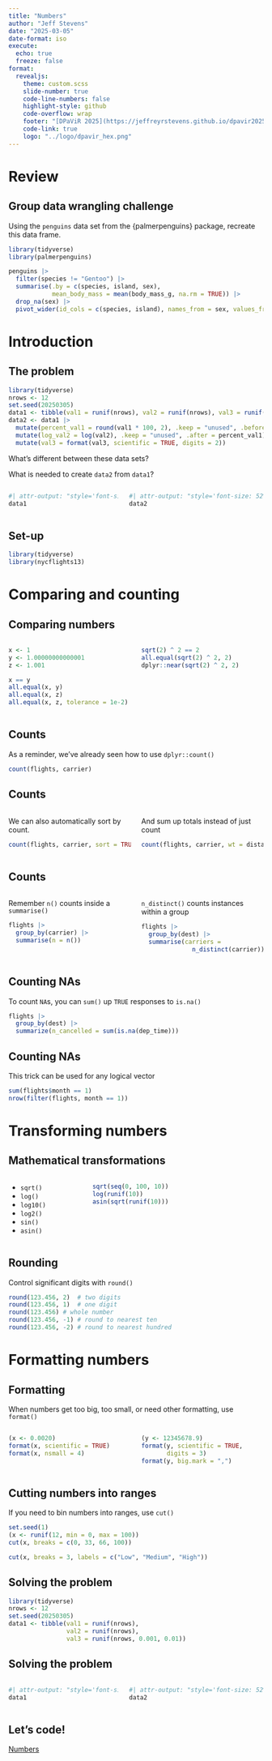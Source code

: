 ```yaml
---
title: "Numbers"
author: "Jeff Stevens"
date: "2025-03-05"
date-format: iso
execute:
  echo: true
  freeze: false
format:
  revealjs: 
    theme: custom.scss
    slide-number: true
    code-line-numbers: false
    highlight-style: github
    code-overflow: wrap
    footer: "[DPaViR 2025](https://jeffreyrstevens.github.io/dpavir2025)"
    code-link: true
    logo: "../logo/dpavir_hex.png"
---
```



# Review

## Group data wrangling challenge

Using the `penguins` data set from the {palmerpenguins} package, recreate this data frame.
```r
library(tidyverse)
library(palmerpenguins)
```
```r
penguins |> 
  filter(species != "Gentoo") |> 
  summarise(.by = c(species, island, sex),
            mean_body_mass = mean(body_mass_g, na.rm = TRUE)) |> 
  drop_na(sex) |> 
  pivot_wider(id_cols = c(species, island), names_from = sex, values_from = mean_body_mass)
```


# Introduction

## The problem

```r
library(tidyverse)
nrows <- 12
set.seed(20250305)
data1 <- tibble(val1 = runif(nrows), val2 = runif(nrows), val3 = runif(nrows, 0.001, 0.01))
data2 <- data1 |> 
  mutate(percent_val1 = round(val1 * 100, 2), .keep = "unused", .before = 1) |> 
  mutate(log_val2 = log(val2), .keep = "unused", .after = percent_val1) |> 
  mutate(val3 = format(val3, scientific = TRUE, digits = 2))
```

What's different between these data sets? 

What is needed to create `data2` from `data1`?

:::: {.columns}

::: {.column width="45%"}

```r
#| attr-output: "style='font-size: 52%'"
data1
```
:::

::: {.column width="55%"}

```r
#| attr-output: "style='font-size: 52%'"
data2
```
:::

::::


## Set-up

```r
library(tidyverse)
library(nycflights13)
```


<!-- ## Types of numbers -->

<!-- Doubles are floating point numbers -->

<!-- ::: {.callout-note} -->
<!-- **Floating point number:** a number without a fixed number of digits after the decimal point -->
<!-- ::: -->

<!-- Floating point numbers ≈ scientific notation -->


<!-- ## Types of numbers -->

<!-- Computer memory is limited, so you cannot store numbers with infinite precision and floating points are stored imprecisely -->

<!-- ```{r} -->
<!-- sqrt(2) ^ 2 == 2 -->
<!-- ``` -->


# Comparing and counting


## Comparing numbers

:::: {.columns}

::: {.column width="50%"}

```r
x <- 1
y <- 1.00000000000001
z <- 1.001
```

::: {.fragment}
```r
x == y
all.equal(x, y)
all.equal(x, z)
all.equal(x, z, tolerance = 1e-2)
```
:::
:::

::: {.column width="50%"}

::: {.fragment}
```r
sqrt(2) ^ 2 == 2
all.equal(sqrt(2) ^ 2, 2)
dplyr::near(sqrt(2) ^ 2, 2)
```
:::

:::
::::

<!-- ## Parsing numbers -->

<!-- Sometimes, numbers come in as character string, occasionally with weird formatting. -->

<!-- To parse numbers that come in with scientific notation, use `readr::parse_double()`: -->
<!-- ```{r} -->
<!-- (num_char <- "1e3") -->
<!-- typeof(num_char) -->
<!-- parse_double(num_char) -->
<!-- ``` -->


<!-- ## Parsing numbers -->

<!-- To parse numbers that come in with monetary units or percent signs, use `readr::parse_number()`: -->
<!-- ```{r} -->
<!-- (num_char <- c("$1,234", "USD 3,513", "59%")) -->
<!-- typeof(num_char) -->
<!-- parse_number(num_char) -->
<!-- ``` -->


## Counts

As a reminder, we've already seen how to use `dplyr::count()`
```r
count(flights, carrier)
```


## Counts

:::: {.columns}

::: {.column width="50%"}

We can also automatically sort by count.

```r
count(flights, carrier, sort = TRUE)
```
:::

::: {.column width="50%"}
And sum up totals instead of just count

```r
count(flights, carrier, wt = distance)
```
:::

::::


## Counts

:::: {.columns}

::: {.column width="50%"}

Remember `n()` counts inside a `summarise()`

```r
flights |> 
  group_by(carrier) |> 
  summarise(n = n())
```
:::

::: {.column width="50%"}

::: {.fragment}

`n_distinct()` counts instances within a group
```r
flights |> 
  group_by(dest) |> 
  summarise(carriers = 
              n_distinct(carrier))
```
:::
:::

::::


## Counting NAs

To count `NA`s, you can `sum()` up `TRUE` responses to `is.na()`

```r
flights |> 
  group_by(dest) |> 
  summarize(n_cancelled = sum(is.na(dep_time)))
```


## Counting NAs

This trick can be used for any logical vector

```r
sum(flights$month == 1)
nrow(filter(flights, month == 1))
```


# Transforming numbers

<!-- ## Operations -->

<!-- Mathematical operators are recycled across all elements in a vector -->

<!-- ```{r} -->
<!-- 0:10 * 5 -->
<!-- ``` -->

<!-- ::: {.fragment} -->
<!-- You can operate with vectors > 1, but the larger vector must be a multiple of the smaller vector -->
<!-- ```{r warning = TRUE} -->
<!-- 0:10 * c(5, 6) -->
<!-- ``` -->
<!-- ```{r} -->
<!-- 0:11 * c(5, 6) -->
<!-- ``` -->
<!-- ::: -->


## Mathematical transformations

:::: {.columns}

::: {.column width="30%"}

* `sqrt()`
* `log()`
* `log10()`
* `log2()`
* `sin()`
* `asin()`
:::

::: {.column width="70%"}

```r
sqrt(seq(0, 100, 10))
log(runif(10))
asin(sqrt(runif(10)))
```
:::
::::

## Rounding

Control significant digits with `round()`

```r
round(123.456, 2)  # two digits
round(123.456, 1)  # one digit
round(123.456) # whole number
round(123.456, -1) # round to nearest ten
round(123.456, -2) # round to nearest hundred
```

<!-- ## Rounding -->

<!-- But weirdness for 0.5s with even digits -->

<!-- ```{r} -->
<!-- round(c(1.5, 2.5)) -->
<!-- ``` -->

<!-- To avoid, use `ceiling()` -->

<!-- ```{r} -->
<!-- ceiling(c(1.5, 2.5)) -->
<!-- ``` -->


# Formatting numbers


## Formatting

When numbers get too big, too small,  or need other formatting, use `format()`

:::: {.columns}

::: {.column width="50%"}

```r
(x <- 0.0020)
format(x, scientific = TRUE)
format(x, nsmall = 4)
```
:::

::: {.column width="50%"}

::: {.fragment}


```r
(y <- 12345678.9)
format(y, scientific = TRUE, 
       digits = 3)
format(y, big.mark = ",")
```
:::
:::
::::


## Cutting numbers into ranges

If you need to bin numbers into ranges, use `cut()`

```r
set.seed(1)
(x <- runif(12, min = 0, max = 100))
cut(x, breaks = c(0, 33, 66, 100))
```
::: {.fragment}
```r
cut(x, breaks = 3, labels = c("Low", "Medium", "High"))
```
:::


<!-- ## Offsets -->

<!-- You many need to work with numbers after (`dplyr::lag()`) or before (`dplyr::lead()`) the current element -->

<!-- ```{r} -->
<!-- (x <- c(2, 5, 11, 11, 19, 35)) -->
<!-- lag(x) -->
<!-- x - lag(x) -->
<!-- ``` -->

<!-- ```{r} -->
<!-- lead(x) -->
<!-- x - lead(x) -->
<!-- ``` -->


<!-- # Summarizing numbers -->

<!-- ## Summary functions -->

<!-- :::: {.columns} -->

<!-- ::: {.column width="50%"} -->

<!-- * `mean()` -->
<!-- * `median()` -->
<!-- * `min()` -->
<!-- * `max()` -->
<!-- * `sd()` -->
<!-- ::: -->

<!-- ::: {.column width="50%"} -->

<!-- * `IQR()` -->

<!-- ```{r} -->
<!-- IQR(x) -->
<!-- ``` -->

<!-- * `quantile()` -->

<!-- ```{r} -->
<!-- quantile(x) -->
<!-- ``` -->
<!-- ::: -->
<!-- :::: -->


## Solving the problem

```r
library(tidyverse)
nrows <- 12
set.seed(20250305)
data1 <- tibble(val1 = runif(nrows), 
                val2 = runif(nrows), 
                val3 = runif(nrows, 0.001, 0.01))
```


## Solving the problem

:::: {.columns}

::: {.column width="45%"}

```r
#| attr-output: "style='font-size: 52%'"
data1
```
:::

::: {.column width="55%"}

```r
#| attr-output: "style='font-size: 52%'"
data2
```
:::

::::


## Let's code!

[Numbers](../code/19_numbers.html){target="_blank"}
